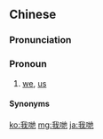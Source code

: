 ==Chinese==
{{zh-forms|2=''plural marker''}}

===Pronunciation===
{{zh-pron
|c=ngo5 dei6
|cat=pron
}}

===Pronoun===
{{zh-pronoun}}

# {{lb|zh|Cantonese|vernacular}} [[we]], [[us]]
#: {{zh-x|我哋 係 朋友。|'''We''' are friends.|C-GZ}}

====Synonyms====
{{zh-dial|我們}}
{{zh-dial|咱們}}

[[ko:我哋]]
[[mg:我哋]]
[[ja:我哋]]